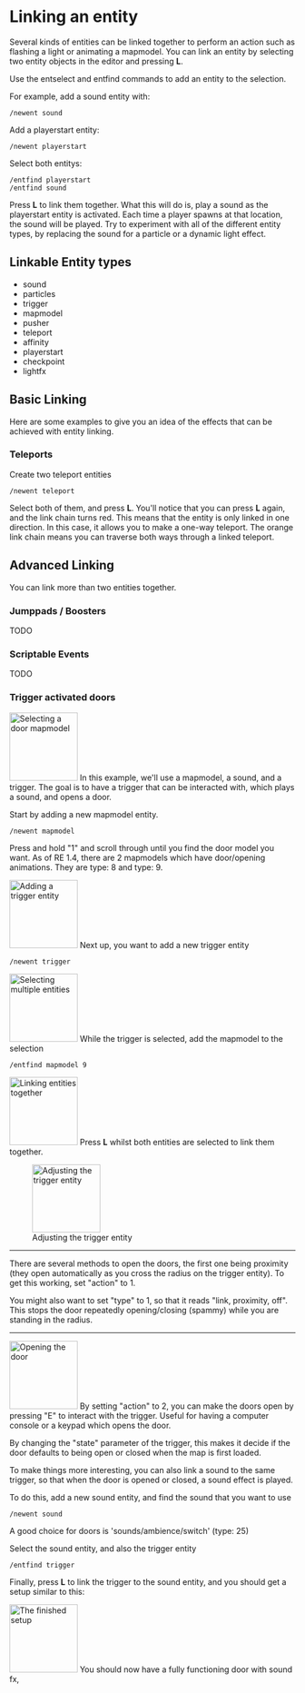 = Linking an entity =
Several kinds of entities can be linked together to perform an action such as flashing a light or animating a mapmodel. You can link an entity by selecting two entity objects in the editor and pressing '''L'''.

Use the entselect and entfind commands to add an entity to the selection.

For example, add a sound entity with:
 /newent sound

Add a playerstart entity:
 /newent playerstart

Select both entitys:
 /entfind playerstart
 /entfind sound

Press '''L''' to link them together. What this will do is, play a sound as the playerstart entity is activated. Each time a player spawns at that location, the sound will be played. Try to experiment with all of the different entity types, by replacing the sound for a particle or a dynamic light effect.

==Linkable Entity types==
* sound
* particles
* trigger
* mapmodel
* pusher
* teleport
* affinity
* playerstart
* checkpoint
* lightfx

== Basic Linking ==

Here are some examples to give you an idea of the effects that can be achieved with entity linking.

=== Teleports ===
Create two teleport entities
 /newent teleport
Select both of them, and press '''L'''. You'll notice that you can press '''L''' again, and the link chain turns red. This means that the entity is only linked in one direction. In this case, it allows you to make a one-way teleport. The orange link chain means you can traverse both ways through a linked teleport.

== Advanced Linking ==

You can link more than two entities together. 

=== Jumppads / Boosters ===
TODO

=== Scriptable Events ===
TODO

=== Trigger activated doors ===
[[File:Trigger-Mapmodel-1.jpg|thumb|120px|Selecting a door mapmodel]]
In this example, we'll use a mapmodel, a sound, and a trigger. The goal is to have a trigger that can be interacted with, which plays a sound, and opens a door.

Start by adding a new mapmodel entity.
 /newent mapmodel

Press and hold "1" and scroll through until you find the door model you want. As of RE 1.4, there are 2 mapmodels which have door/opening animations. They are type: 8 and type: 9.

[[File:Trigger-Mapmodel-2.jpg|thumb|120px|Adding a trigger entity]]
Next up, you want to add a new trigger entity
 /newent trigger

[[File:Trigger-Mapmodel-3.jpg|thumb|120px|Selecting multiple entities]]
While the trigger is selected, add the mapmodel to the selection
 /entfind mapmodel 9

[[File:Trigger-Mapmodel-4.jpg|thumb|120px|Linking entities together]]
Press '''L''' whilst both entities are selected to link them together.

[[File:Trigger-Mapmodel-5.jpg|thumb|120px|Adjusting the trigger entity]]
----
There are several methods to open the doors, the first one being proximity (they open automatically as you cross the radius on the trigger entity). To get this working, set "action" to 1.

You might also want to set "type" to 1, so that it reads "link, proximity, off". This stops the door repeatedly opening/closing (spammy) while you are standing in the radius.
----

[[File:Trigger-Mapmodel-7.jpg|thumb|120px|Opening the door]]
By setting "action" to 2, you can make the doors open by pressing "E" to interact with the trigger. Useful for having a computer console or a keypad which opens the door.

By changing the "state" parameter of the trigger, this makes it decide if the door defaults to being open or closed when the map is first loaded.

To make things more interesting, you can also link a sound to the same trigger, so that when the door is opened or closed, a sound effect is played.

To do this, add a new sound entity, and find the sound that you want to use
 /newent sound 

A good choice for doors is 'sounds/ambience/switch' (type: 25)

Select the sound entity, and also the trigger entity
 /entfind trigger

Finally, press '''L''' to link the trigger to the sound entity, and you should get a setup similar to this:

[[File:Trigger-Mapmodel-8.jpg|thumb|120px|The finished setup]]
You should now have a fully functioning door with sound fx,